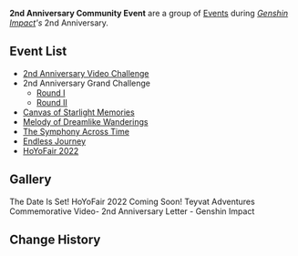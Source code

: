 {{Terminology Infobox
|type  = Event Groups
|group = Anniversary Events
}}
'''2nd Anniversary Community Event''' are a group of [[Events]] during ''[[Genshin Impact]]'s'' 2nd Anniversary.

==Event List==
* [https://genshin.hoyoverse.com/en/news/detail/104387 2nd Anniversary Video Challenge]
* 2nd Anniversary Grand Challenge
** [https://genshin.hoyoverse.com/en/news/detail/104388 Round I]
** [https://genshin.hoyoverse.com/en/news/detail/104400 Round II]
* [[Canvas of Starlight Memories]]
* [[Melody of Dreamlike Wanderings]]
* [https://www.hoyolab.com/eventGroups/8?sub_event_id=188 The Symphony Across Time]
* [[Endless Journey]]
* [[HoYoFair/2022-09-16|HoYoFair 2022]]

==Gallery==
<gallery>
The Date Is Set! HoYoFair 2022 Coming Soon!
Teyvat Adventures Commemorative Video- 2nd Anniversary Letter - Genshin Impact
</gallery>

==Change History==
{{Change History|3.1}}